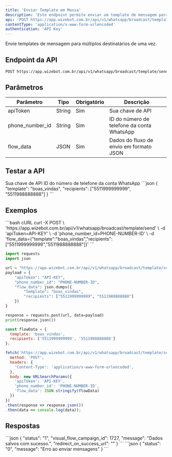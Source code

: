 ```yaml
---
title: 'Enviar Template em Massa'
description: 'Este endpoint permite enviar um template de mensagem para múltiplos destinatários de uma vez.'
api: 'POST https://app.wizebot.com.br/api/v1/whatsapp/broadcast/template/send'
contentType: 'application/x-www-form-urlencoded'
authentication: 'API Key'
---
```


<Note>
  Envie templates de mensagem para múltiplos destinatários de uma vez.
</Note>

## Endpoint da API

```bash
POST https://app.wizebot.com.br/api/v1/whatsapp/broadcast/template/send
```

## Parâmetros

| Parâmetro | Tipo | Obrigatório | Descrição |
|-----------|------|-------------|-----------|
| apiToken | String | Sim | Sua chave de API |
| phone_number_id | String | Sim | ID do número de telefone da conta WhatsApp |
| flow_data | JSON | Sim | Dados do fluxo de envio em formato JSON |

## Testar a API

<ParamField body="apiToken" type="string" required>
  Sua chave de API
</ParamField>

<ParamField body="phone_number_id" type="string" required>
  ID do número de telefone da conta WhatsApp
</ParamField>

<ParamField body="flow_data" type="json" required>
  ```json
  {
    "template": "boas_vindas",
    "recipients": ["5511999999999", "5511988888888"]
  }
  ```
</ParamField>

## Exemplos

<CodeGroup>
```bash cURL
curl -X POST \
  'https://app.wizebot.com.br/api/v1/whatsapp/broadcast/template/send' \
  -d 'apiToken=API-KEY' \
  -d 'phone_number_id=PHONE-NUMBER-ID' \
  -d 'flow_data={"template":"boas_vindas","recipients":["5511999999999","5511988888888"]}'
```

```python Python
import requests
import json

url = "https://app.wizebot.com.br/api/v1/whatsapp/broadcast/template/send"
payload = {
    "apiToken": "API-KEY",
    "phone_number_id": "PHONE-NUMBER-ID",
    "flow_data": json.dumps({
        "template": "boas_vindas",
        "recipients": ["5511999999999", "5511988888888"]
    })
}

response = requests.post(url, data=payload)
print(response.json())
```

```javascript JavaScript
const flowData = {
  template: 'boas_vindas',
  recipients: ['5511999999999', '5511988888888']
};

fetch('https://app.wizebot.com.br/api/v1/whatsapp/broadcast/template/send', {
  method: 'POST',
  headers: {
    'Content-Type': 'application/x-www-form-urlencoded',
  },
  body: new URLSearchParams({
    'apiToken': 'API-KEY',
    'phone_number_id': 'PHONE-NUMBER-ID',
    'flow_data': JSON.stringify(flowData)
  })
})
.then(response => response.json())
.then(data => console.log(data));
```
</CodeGroup>

## Respostas

<ResponseField name="success" type="200">
  ```json
  {
    "status": "1",
    "visual_flow_campaign_id": 1727,
    "message": "Dados salvos com sucesso.",
    "redirect_on_success_url": ""
  }
  ```
</ResponseField>

<ResponseField name="error" type="400">
  ```json
  {
    "status": "0",
    "message": "Erro ao enviar mensagens"
  }
  ```
</ResponseField>
